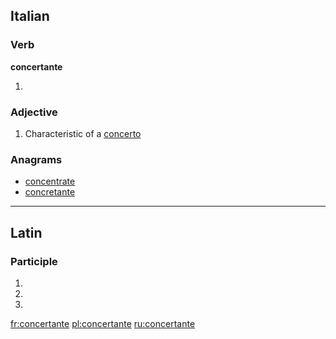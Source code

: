 ==Italian==

===Verb===
'''concertante'''

# {{present participle of|[[concertare#Italian|concertare]]|lang=it}}

===Adjective===
{{it-adj|concertant|e|i}}

# {{music}} Characteristic of a [[concerto]]

===Anagrams===
* [[concentrate#Italian|concentrate]]
* [[concretante#Italian|concretante]]

----

==Latin==

===Participle===
{{la-part-form|concertante}}

# {{inflection of|concertans|concertāns|dat|m|s|lang=la}}
# {{inflection of|concertans|concertāns|dat|f|s|lang=la}}
# {{inflection of|concertans|concertāns|dat|n|s|lang=la}}


[[fr:concertante]]
[[pl:concertante]]
[[ru:concertante]]